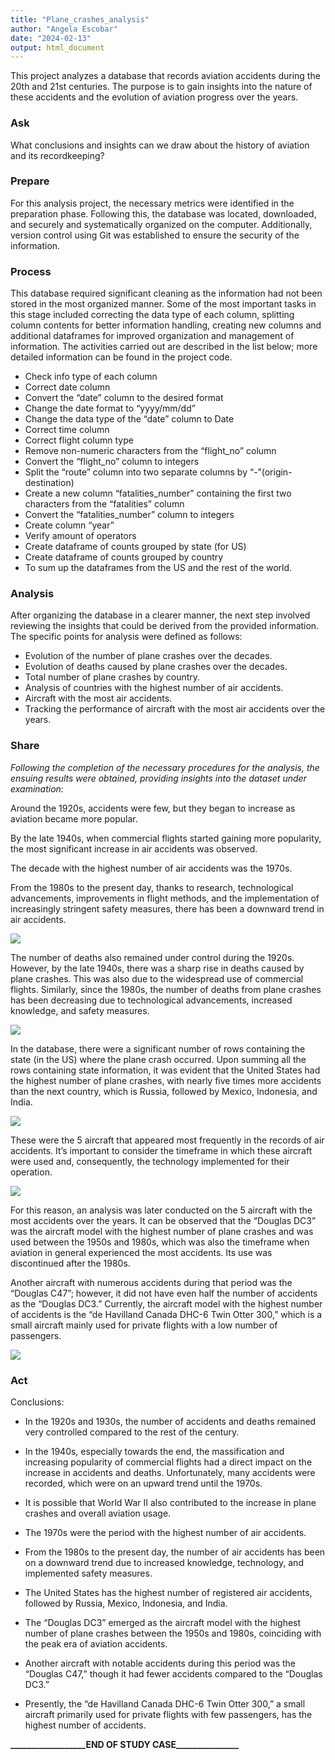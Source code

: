 ```yaml
---
title: "Plane_crashes_analysis"
author: "Angela Escobar"
date: "2024-02-13"
output: html_document
---
```


This project analyzes a database that records aviation accidents during the 20th and 21st centuries. The purpose is to gain insights into the nature of these accidents and the evolution of aviation progress over the years.


### **Ask**

What conclusions and insights can we draw about the history of aviation and its recordkeeping?

### **Prepare**

For this analysis project, the necessary metrics were identified in the preparation phase. Following this, the database was located, downloaded, and securely and systematically organized on the computer. Additionally, version control using Git was established to ensure the security of the information.

### **Process**

This database required significant cleaning as the information had not been stored in the most organized manner. Some of the most important tasks in this stage included correcting the data type of each column, splitting column contents for better information handling, creating new columns and additional dataframes for improved organization and management of information. The activities carried out are described in the list below; more detailed information can be found in the project code.


* Check info type of each column
* Correct date column
* Convert the "date" column to the desired format
* Change the date format to "yyyy/mm/dd"
* Change the data type of the "date" column to Date
* Correct time column 
* Correct flight column type
* Remove non-numeric characters from the "flight_no" column
* Convert the "flight_no" column to integers
* Split the "route" column into two separate columns by "-"(origin-destination)
* Create a new column "fatalities_number" containing the first two characters from the "fatalities" column
* Convert the "fatalities_number" column to integers
* Create column "year"
* Verify amount of operators
* Create dataframe of counts grouped by state (for US)
* Create dataframe of counts grouped by country
* To sum up the dataframes from the US and the rest of the world.

### **Analysis**


After organizing the database in a clearer manner, the next step involved reviewing the insights that could be derived from the provided information. The specific points for analysis were defined as follows:

* Evolution of the number of plane crashes over the decades.
* Evolution of deaths caused by plane crashes over the decades.
* Total number of plane crashes by country.
* Analysis of countries with the highest number of air accidents.
* Aircraft with the most air accidents.
* Tracking the performance of aircraft with the most air accidents over the years.

### **Share**

*Following the completion of the necessary procedures for the analysis, the ensuing results were obtained, providing insights into the dataset under examination:*


Around the 1920s, accidents were few, but they began to increase as aviation became more popular.

By the late 1940s, when commercial flights started gaining more popularity, the most significant increase in air accidents was observed.

The decade with the highest number of air accidents was the 1970s.

From the 1980s to the present day, thanks to research, technological advancements, improvements in flight methods, and the implementation of increasingly stringent safety measures, there has been a downward trend in air accidents.

![](01.Plane_crashes_by_year.png)


The number of deaths also remained under control during the 1920s. However, by the late 1940s, there was a sharp rise in deaths caused by plane crashes. This was also due to the widespread use of commercial flights. Similarly, since the 1980s, the number of deaths from plane crashes has been decreasing due to technological advancements, increased knowledge, and safety measures.


![](02.Total_fatalities_per_year.png)

In the database, there were a significant number of rows containing the state (in the US) where the plane crash occurred. Upon summing all the rows containing state information, it was evident that the United States had the highest number of plane crashes, with nearly five times more accidents than the next country, which is Russia, followed by Mexico, Indonesia, and India.


![](03.Plane_crashes_by_country.png)




These were the 5 aircraft that appeared most frequently in the records of air accidents. It's important to consider the timeframe in which these aircraft were used and, consequently, the technology implemented for their operation. 





![](04.Top_5_Aircraft_types_with_the_most_accidents.png)


For this reason, an analysis was later conducted on the 5 aircraft with the most accidents over the years. It can be observed that the "Douglas DC3" was the aircraft model with the highest number of plane crashes and was used between the 1950s and 1980s, which was also the timeframe when aviation in general experienced the most accidents. Its use was discontinued after the 1980s.

Another aircraft with numerous accidents during that period was the "Douglas C47"; however, it did not have even half the number of accidents as the "Douglas DC3." Currently, the aircraft model with the highest number of accidents is the "de Havilland Canada DHC-6 Twin Otter 300," which is a small aircraft mainly used for private flights with a low number of passengers.

![](05.Crashes_by_aircraft_type_over_time.png)

### **Act**

Conclusions:

* In the 1920s and 1930s, the number of accidents and deaths remained very controlled compared to the rest of the century.

* In the 1940s, especially towards the end, the massification and increasing popularity of commercial flights had a direct impact on the increase in accidents and deaths. Unfortunately, many accidents were recorded, which were on an upward trend until the 1970s.

* It is possible that World War II also contributed to the increase in plane crashes and overall aviation usage.

* The 1970s were the period with the highest number of air accidents.

* From the 1980s to the present day, the number of air accidents has been on a downward trend due to increased knowledge, technology, and implemented safety measures.

* The United States has the highest number of registered air accidents, followed by Russia, Mexico, Indonesia, and India.

* The "Douglas DC3" emerged as the aircraft model with the highest number of plane crashes between the 1950s and 1980s, coinciding with the peak era of aviation accidents.

* Another aircraft with notable accidents during this period was the "Douglas C47," though it had fewer accidents compared to the "Douglas DC3."

* Presently, the "de Havilland Canada DHC-6 Twin Otter 300," a small aircraft primarily used for private flights with few passengers, has the highest number of accidents.






**__________________END OF STUDY CASE_______________**